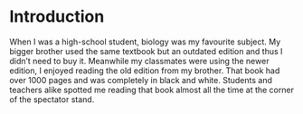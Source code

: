 # Introduction {#intro}

When I was a high-school student, biology was my favourite subject. My bigger brother used the same textbook but an outdated edition and thus I didn't need to buy it. Meanwhile my classmates were using the newer edition, I enjoyed reading the old edition from my brother. That book had over 1000 pages and was completely in black and white. Students and teachers alike spotted me reading that book almost all the time at the corner of the spectator stand.

